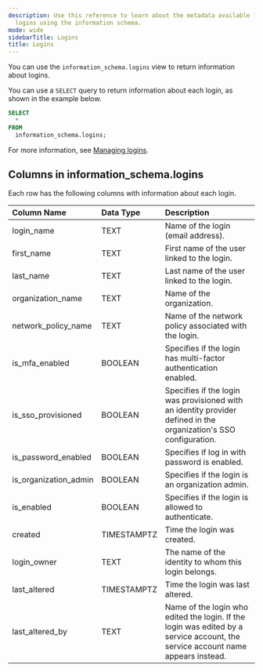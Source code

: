 ```yaml
---
description: Use this reference to learn about the metadata available for Firebolt
  logins using the information schema.
mode: wide
sidebarTitle: Logins
title: Logins
---
```



You can use the `information_schema.logins` view to return information about logins.

You can use a `SELECT` query to return information about each login, as shown in the example below.

```sql
SELECT
  *
FROM
  information_schema.logins;
```

For more information, see [Managing logins](/Guides/managing-your-organization/managing-logins).

## Columns in information_schema.logins

Each row has the following columns with information about each login.

| Column Name           | Data Type   | Description                                                                                                                     |
|:----------------------|:------------|:--------------------------------------------------------------------------------------------------------------------------------|
| login_name            | TEXT        | Name of the login (email address).                                                                                              |
| first_name            | TEXT        | First name of the user linked to the login.                                                                                     |
| last_name             | TEXT        | Last name of the user linked to the login.                                                                                      |
| organization_name     | TEXT        | Name of the organization.                                                                                                       |
| network_policy_name   | TEXT        | Name of the network policy associated with the login.                                                                           |
| is_mfa_enabled        | BOOLEAN     | Specifies if the login has multi-factor authentication enabled.                                                                 |
| is_sso_provisioned    | BOOLEAN     | Specifies if the login was provisioned with an identity provider defined in the organization's SSO configuration.               |
| is_password_enabled   | BOOLEAN     | Specifies if log in with password is enabled.                                                                                   |
| is_organization_admin | BOOLEAN     | Specifies if the login is an organization admin.                                                                                |
| is_enabled            | BOOLEAN     | Specifies if the login is allowed to authenticate.                                                                              |
| created               | TIMESTAMPTZ | Time the login was created.                                                                                                     |
| login_owner           | TEXT        | The name of the identity to whom this login belongs.                                                                            |
| last_altered          | TIMESTAMPTZ | Time the login was last altered.                                                                                                |
| last_altered_by       | TEXT        | Name of the login who edited the login. If the login was edited by a service account, the service account name appears instead. | 

